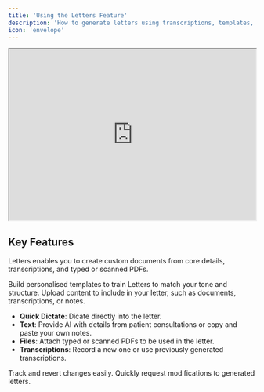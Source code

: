 ```yaml
---
title: 'Using the Letters Feature'  
description: 'How to generate letters using transcriptions, templates, and your own sources'  
icon: 'envelope'  
---
```


<Frame>
<iframe
  width="100%"
  height="350"
  src="https://www.loom.com/embed/ba7ceb0a48d747d9bac0aea91e892769?sid=0b3af455-faa9-41a1-9846-a24ffa525366">
  </iframe>
</Frame>

## Key Features

Letters enables you to create custom documents from core details, transcriptions, and typed or scanned PDFs.

<Card title="Templates" icon="file" >
Build personalised templates to train Letters to match your tone and structure.
</Card>

<Card title="Sources" icon="link" >
Upload content to include in your letter, such as documents, transcriptions, or notes.

  - **Quick Dictate**: Dicate directly into the letter.
  - **Text**: Provide AI with details from patient consultations or copy and paste your own notes.
  - **Files**: Attach typed or scanned PDFs to be used in the letter.
  - **Transcriptions**: Record a new one or use previously generated transcriptions.
  
</Card>

<Card title="Version History" icon="clock" >
Track and revert changes easily.
</Card>

<Card title="Request Edits" icon="pen" >
Quickly request modifications to generated letters.
</Card>